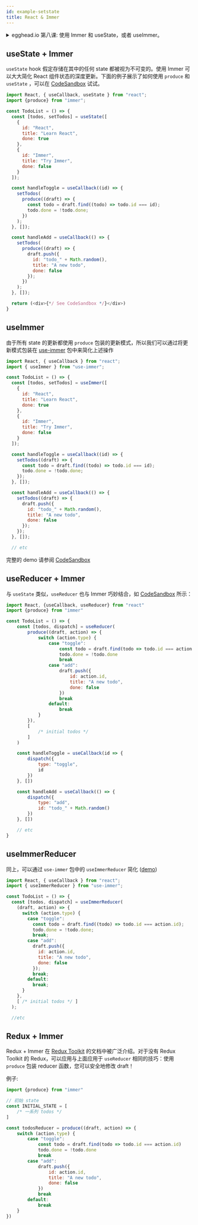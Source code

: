 ```yaml
---
id: example-setstate
title: React & Immer
---
```


<center>
	<div
		data-ea-publisher="immerjs"
		data-ea-type="image"
		className="horizontal bordered"
	></div>
</center> <details>
	<summary className="egghead-summary">
		egghead.io 第八课: 使用 Immer 和 useState，或者 useImmer。
	</summary>
	<br />
	<div>
		<iframe
			width="760"
			height="427"
			scrolling="no"
			src="https://egghead.io/lessons/react-immutable-update-state-inside-react-components-with-useimmer/embed"
		></iframe>
	</div>
	<a
		className="egghead-link"
		href="https://egghead.io/lessons/react-immutable-update-state-inside-react-components-with-useimmer"
	>
		Hosted on egghead.io
	</a>
</details>

## useState + Immer

`useState` hook 假定存储在其中的任何 state 都被视为不可变的。使用 Immer 可以大大简化 React 组件状态的深度更新。下面的例子展示了如何使用 `produce` 和 `useState` ，可以在 [CodeSandbox](https://codesandbox.io/s/immer-usestate-ujkgg?file=/src/index.js) 试试。

```javascript
import React, { useCallback, useState } from "react";
import {produce} from "immer";

const TodoList = () => {
  const [todos, setTodos] = useState([
    {
      id: "React",
      title: "Learn React",
      done: true
    },
    {
      id: "Immer",
      title: "Try Immer",
      done: false
    }
  ]);

  const handleToggle = useCallback((id) => {
    setTodos(
      produce((draft) => {
        const todo = draft.find((todo) => todo.id === id);
        todo.done = !todo.done;
      })
    );
  }, []);

  const handleAdd = useCallback(() => {
    setTodos(
      produce((draft) => {
        draft.push({
          id: "todo_" + Math.random(),
          title: "A new todo",
          done: false
        });
      })
    );
  }, []);

  return (<div>{*/ See CodeSandbox */}</div>)
}
```

## useImmer

由于所有 state 的更新都使用 `produce` 包装的更新模式，所以我们可以通过将更新模式包装在 [use-immer](https://www.npmjs.com/package/use-immer) 包中来简化上述操作

```javascript
import React, { useCallback } from "react";
import { useImmer } from "use-immer";

const TodoList = () => {
  const [todos, setTodos] = useImmer([
    {
      id: "React",
      title: "Learn React",
      done: true
    },
    {
      id: "Immer",
      title: "Try Immer",
      done: false
    }
  ]);

  const handleToggle = useCallback((id) => {
    setTodos((draft) => {
      const todo = draft.find((todo) => todo.id === id);
      todo.done = !todo.done;
    });
  }, []);

  const handleAdd = useCallback(() => {
    setTodos((draft) => {
      draft.push({
        id: "todo_" + Math.random(),
        title: "A new todo",
        done: false
      });
    });
  }, []);

  // etc
```

完整的 demo 请参阅 [CodeSandbox](https://codesandbox.io/s/use-immer-bvd5v?file=/src/index.js)

## useReducer + Immer

与 `useState` 类似，`useReducer` 也与 Immer 巧妙结合，如 [CodeSandbox](https://codesandbox.io/s/immer-usereducer-bqpzn?file=/src/index.js:0-1018) 所示：

```javascript
import React, {useCallback, useReducer} from "react"
import {produce} from "immer"

const TodoList = () => {
	const [todos, dispatch] = useReducer(
		produce((draft, action) => {
			switch (action.type) {
				case "toggle":
					const todo = draft.find(todo => todo.id === action.id)
					todo.done = !todo.done
					break
				case "add":
					draft.push({
						id: action.id,
						title: "A new todo",
						done: false
					})
					break
				default:
					break
			}
		}),
		[
			/* initial todos */
		]
	)

	const handleToggle = useCallback(id => {
		dispatch({
			type: "toggle",
			id
		})
	}, [])

	const handleAdd = useCallback(() => {
		dispatch({
			type: "add",
			id: "todo_" + Math.random()
		})
	}, [])

	// etc
}
```

## useImmerReducer

同上，可以通过 `use-immer` 包中的 `useImmerReducer` 简化 ([demo](https://codesandbox.io/s/useimmerreducer-sycpb?file=/src/index.js))

```javascript
import React, { useCallback } from "react";
import { useImmerReducer } from "use-immer";

const TodoList = () => {
  const [todos, dispatch] = useImmerReducer(
    (draft, action) => {
      switch (action.type) {
        case "toggle":
          const todo = draft.find((todo) => todo.id === action.id);
          todo.done = !todo.done;
          break;
        case "add":
          draft.push({
            id: action.id,
            title: "A new todo",
            done: false
          });
          break;
        default:
          break;
      }
    },
    [ /* initial todos */ ]
  );

  //etc

```

## Redux + Immer

Redux + Immer 在 [Redux Toolkit](https://redux-toolkit.js.org/usage/immer-reducers) 的文档中被广泛介绍。对于没有 Redux Toolkit 的 Redux，可以应用与上面应用于 `useReducer` 相同的技巧：使用 `produce` 包装 reducer 函数，您可以安全地修改 draft！

例子:

```javascript
import {produce} from "immer"

// 初始 state
const INITIAL_STATE = [
	/* 一系列 todos */
]

const todosReducer = produce((draft, action) => {
	switch (action.type) {
		case "toggle":
			const todo = draft.find(todo => todo.id === action.id)
			todo.done = !todo.done
			break
		case "add":
			draft.push({
				id: action.id,
				title: "A new todo",
				done: false
			})
			break
		default:
			break
	}
})
```
